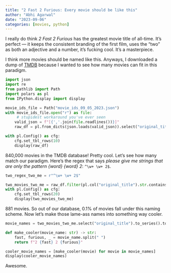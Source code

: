 ```yaml
---
title: "2 Fast 2 Furious: Every movie should be like this"
author: "Abhi Agarwal"
date: "2023-09-06"
categories: [movies, python]
---
```


I really do think *2 Fast 2 Furious* has the greatest movie title of all-time. It's perfect — it keeps the consistent branding of the first film, uses the "two" as both an adjective and a number, it's fucking cool. It's a masterpiece. 

I think more movies should be named like this. Anyways, I downloaded a dump of [TMDB](https://developer.themoviedb.org/docs/daily-id-exports) because I wanted to see how many movies can fit in this paradigm. 
```python
import json
import re
from pathlib import Path
import polars as pl
from IPython.display import display

movie_ids_file = Path("movie_ids_09_05_2023.json")
with movie_ids_file.open("r") as file:
     # stupidest workaround you've ever seen
    valid_json = f"[{','.join(file.readlines())}]"
    raw_df = pl.from_dicts(json.loads(valid_json)).select("original_title", "popularity")

with pl.Config() as cfg:
    cfg.set_tbl_rows(10)
    display(raw_df)
```

840,000 movies in the TMDB database! Pretty cool. Let's see how many match our paradigm. Here's the regex that says *please give me strings that are only the pattern {word} {word} 2*: `^\w+ \w+ 2$`.


```python
two_regex_two_me = r"^\w+ \w+ 2$"

two_movies_two_me = raw_df.filter(pl.col("original_title").str.contains(two_regex_two_me))
with pl.Config() as cfg:
    cfg.set_tbl_rows(20)
    display(two_movies_two_me)
```

881 movies. So out of our database, 0.1% of movies fall under this naming scheme. Now let's make those lame-ass names into something way cooler. 

```python
movie_names = two_movies_two_me.select("original_title").to_series().to_list()

def make_cooler(movie_name: str) -> str:
    fast, furious, _ = movie_name.split(" ")
    return f"2 {fast} 2 {furious}"

cooler_movie_names = [make_cooler(movie) for movie in movie_names]
display(cooler_movie_names)
```

Awesome.